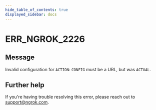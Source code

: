```yaml
---
hide_table_of_contents: true
displayed_sidebar: docs
---
```



# ERR_NGROK_2226

## Message

Invalid configuration for `ACTION`: `CONFIG` must be a URL, but was `ACTUAL`.

<ErrorDetails error="err_ngrok_2226" />

## Further help

If you're having trouble resolving this error, please reach out to [support@ngrok.com](mailto:support@ngrok.com?subject=Help%20with%20ERR_NGROK_2226).

